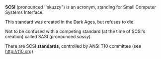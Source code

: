 '''SCSI''' (pronounced ''skuzzy") is an acronym, standing for Small Computer Systems Interface.

This standard was created in the Dark Ages, but refuses to die.

Not to be confused with a competing standard (at the time of SCSI's creation) called SASI (pronounced ''sassy'').

There are SCSI '''standards''', controlled by ANSI T10 committee (see http://t10.org)